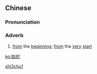 ==Chinese==
{{zh-forms}}

===Pronunciation===
{{zh-pron
|m=shǐchū
|c=ci2 co1
|cat=adv
}}

===Adverb===
{{zh-adv}}

# {{lb|zh|literary}} [[from]] the [[beginning]]; [[from]] the [[very]] [[start]]

[[Category:Mandarin literary terms|shi3chu1]]

[[ko:始初]]